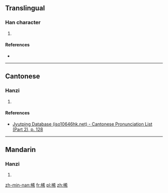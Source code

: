 ==Translingual==

===Han character===
{{Han char|rn=75|rad=木|as=07|sn=11|four=44927|canj=DKKB|ids=⿰木希}}

# {{defn|Han|sort=木07}}

====References====
* {{Han ref|kx=0527.130|dkj=14814|dj=0916.060|hdz=21217.020|uh=6878|ud=26744|bh=D5D0|bd=54736}}

----

==Cantonese==

===Hanzi===
{{yue-hanzi|jyut=[[hei1]]|y=hei1}}

# {{defn|lang=yue|sort=木07}}

====References====
*[http://www.iso10646hk.net/jp/document/download.jsp Jyutping Database (iso10646hk.net) - Cantonese Pronunciation List (Part 2), p. 128]

----

==Mandarin==

===Hanzi===
{{cmn-hanzi|pin=[[xī]] ([[xi1]])|wg=hsi<sup>1</sup>}}

# {{defn|lang=cmn|sort=木07}}

[[zh-min-nan:桸]]
[[fr:桸]]
[[pl:桸]]
[[zh:桸]]